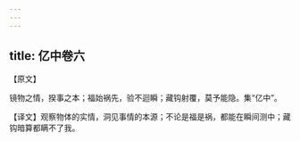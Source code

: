 ```yaml
---
---
---
```

title: 亿中卷六
---



【原文】

镜物之情，揆事之本；福始祸先，验不迴瞬；藏钩射覆，莫予能隐。集“亿中”。

【译文】观察物体的实情，洞见事情的本源；不论是福是祸，都能在瞬间测中；藏钩暗算都瞒不了我。
